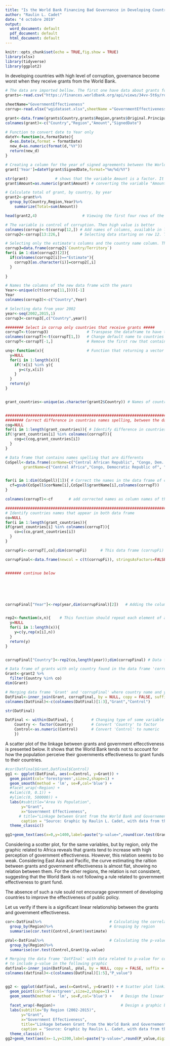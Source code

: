 ```yaml
---
title: "Is the World Bank Financing Bad Governance in Developing Countries?"
author: "Raulin L. Cadet"
date: "4 octobre 2019"
output:
  word_document: default
  pdf_document: default
  html_document: default
---
```



```r
knitr::opts_chunk$set(echo = TRUE,fig.show = TRUE)
library(xlsx)
library(tidyverse)
library(ggplot2)

```

In developing countries with high level of corruption, governance become worst when they receive grants from the World Bank. 


```r
# The data are imported bellow. The first one have data about grants fom the World. The second have the index of control for corruption. Higher index of control for corruption is a better performance.
grants<-read.csv("https://finances.worldbank.org/api/views/34vv-5t6y/rows.csv?accessType=DOWNLOAD&bom=true&format=true")

sheetName="GovernmentEffectiveness"
corrup<-read.xlsx("wgidataset.xlsx",sheetName ="GovernmentEffectiveness" ) #"ControlofCorruption" Source: https://info.worldbank.org/governance/wgi/Home/downLoadFile?fileName=wgidataset.xlsx

```


```r
grant<-data.frame(grants$Country,grants$Region,grants$Original.Principal.Amount,grants$Agreement.Signing.Date)
colnames(grant)<-c("Country","Region","Amount","SignedDate")

# Function to convert date to Year only
dateY<-function(x,formatDate){      
  d=as.Date(x,format = formatDate)
  new_d=as.numeric(format(d,"%Y"))
  return(new_d)
}

# Creating a column for the year of signed agreements between the World Bank and the beneficiaries of grants.
grant['Year']=dateY(grant$SignedDate,format="%m/%d/%Y")

str(grant)            # shows that the variable Amount is a factor. It should be numeric.
grant$Amount=as.numeric(grant$Amount) # converting the variable "Amount" as numeric
```


```r
# Calculate total of grant, by country, by year
grant2<-grant%>%
  group_by(Country,Region,Year)%>%
    summarize(Total=sum(Amount))

head(grant2,4)                    # Viewing the first four rows of the data frame 'grant2'
```


```r
# The variable is control of corruption. Then high value is better
colnames(corrup)<-t(corrup[12,]) # Add names of columns, available in line 12.
corrup2<-corrup[13:226,]         # Selecting data starting on row 12. The rows above 12 do not contain data, but title information.

# Selecting only the estimate's columns and the country name column. They provide the index data. The other columns are other statistics about the index.
corrup3=data.frame(corrup2$`Country/Territory`)
for(i in 1:dim(corrup2)[2]){
  if(colnames(corrup2[i])=="Estimate"){
    corrup3[as.character(i)]=corrup2[,i]
  }
  
}

# Names the columns of the new data frame with the years
Year<-unique(c(t(corrup[11,])))[-1]
Year
colnames(corrup3)<-c("Country",Year)

# Selecting data from year 2002
year<-seq(2002,2015,1)
corrup3<-corrup3[,c("Country",year)]

######## Select in corrup only countries that receive grants #####
corrupT<-t(corrup3)                 # Transpose the dataframe to have the countries name in columns
colnames(corrupT)<-t(corrupT[1,])   # Change default name to countries name which are in row 1.
corrupT<-corrupT[-1,]               # Remove the first row that contains the countries names

unq<-function(x){                   # Function that returning a vector of unique values separated by comma
  y=NULL
  for(i in 1:length(x)){
    if(!x[i] %in% y){
      y=c(y,x[i])
    }
  }
  return(y)
}


grant_countries<-unique(as.character(grant2$Country)) # Names of countries that receive grants from 2002 to 2015


###########################################################################################
######## Correct difference in countries names spelling, between the dataframe ############
cog=NULL
for(i in 1:length(grant_countries)){ # Identify difference in countries names in the two data frame
if(!grant_countries[i] %in% colnames(corrupT)){
    cog=c(cog,grant_countries[i])
  }
}

# Data frame that contains names spelling that are differents
CoSpell<-data.frame(corName=c("Central African Republic", "Congo, Dem. Rep.","Congo, Rep.","Lao PDR","Micronesia, Fed. Sts.","SÃ£o TomÃ© and Principe","Yemen, Rep.","CÃ´te d'Ivoire"),
        grantName=c("Central Africa","Congo, Democratic Republic of", "Congo, Republic of","Lao People's Democratic Republic","Micronesia, Federated States of","Sao Tome and Principe","Yemen, Republic of","Cote d'Ivoire"))


for(i in 1:dim(CoSpell)[1]){ # Correct the names in the data frame of control for corruption
  cf=gsub(CoSpell$corName[i],CoSpell$grantName[i],colnames(corrupT))
}

colnames(corrupT)<-cf       # add corrected names as column names of the data frame of control for corruption

##########################################################################################
# Identify countries names that appear in both data frame
co=NULL
for(i in 1:length(grant_countries)){ 
if(grant_countries[i] %in% colnames(corrupT)){
    co=c(co,grant_countries[i])
  }
}

corrupFi<-corrupT[,co];dim(corrupFi)      # This data frame (corrupFi) has 62 countries found in grant2 

corrupFinal<-data.frame(newcol = c(t(corrupFi)), stringsAsFactors=FALSE) # Create a data frame of one column, with data of control of corruption for all countries that receive grants from the WB.


####### continue below






corrupFinal["Year"]<-rep(year,dim(corrupFinal)[2])   # Adding the column of the year to the new data frame.


rep2<-function(x,n){    # This function should repeat each element of a vector n times 
  y=NULL
  for(i in 1:length(x)){
    y=c(y,rep(x[i],n))
  }
  return(y)
}


corrupFinal["Country"]<-rep2(co,length(year));dim(corrupFinal) # Data frame with index of control for corruption, for countries that receive grant from the World Bank.

# Data frame of grants with only country found in the data frame 'corrupFinal'. However, data are not available for some years, for some countries. That's why they do not have the same number of rows.            
Grant<-grant2 %>%            
  filter(Country %in% co)
dim(Grant)
```



```r
# Merging data frame 'Grant' and 'corrupFinal' where country name and year are the same
DatFinal<-inner_join(Grant, corrupFinal, by = NULL, copy = FALSE, suffix = c(".grant", ".corrup") )
colnames(DatFinal)<-c(colnames(DatFinal)[1:3],"Grant","Control")
```

```r
str(DatFinal)

DatFinal <- within(DatFinal, {        # Changing type of some variable in 'DatFinal'   
    Country <- factor(Country)        # Convert 'Country' to factor
    Control<-as.numeric(Control)      # Convert 'Control' to numeric
    })

```


A scatter plot of the linkage between grants and government effecctiveness is presented below. It shows that the World Bank tends not to account for how the population perceive their governments effectiveness to grant funds to their countries.

```r
#cor(DatFinal$Grant,DatFinal$Control)
gg1 <- ggplot(DatFinal, aes(x=Control, y=Grant)) + 
  geom_point(col='forestgreen',size=2,shape=1) + 
  geom_smooth(method = 'lm', se=F,col='blue') + 
  #facet_wrap(~Region) +
  #xlim(c(0, 0.1)) + 
  #ylim(c(0, 500000)) + 
  labs(#subtitle="Area Vs Population", 
       y="Grant", 
       x="Government Effectiveness", 
      # title="Linkage between Grant from the World Bank and Governement Effectiveness", 
       caption = "Source: Graphic by Raulin L. Cadet, with data from the World Bank")+
  theme_classic()

gg1+geom_text(aes(x=0,y=1400,label=paste("p-value=",round(cor.test(Grant,Control)$p.value,digits = 2))),col='red')

```

Considering a scotter plot, for the same variables, but by region, only the graphic related to Africa reveals that grants tend to increase with high perception of government effectiveness. However, this relation seems to bo weak. Considering East Asia and Pacific, the curve estimating the raltion between grants and government effectiveness is almost flat, showing no relation between them. For the other regions, the relation is not consistent, suggesting that the World Bank is not following a rule related to government effectiveness to grant fund.

The absence of such a rule sould not encourage government of developing countries to improve the effectiveness of public policy.


Let us verify if there is a significant linear relationship between the grants and government effectiveness.

```r

cor<-DatFinal%>%                              # Calculating the correlation coefficient (method of Pearson)
  group_by(Region)%>%                         # Grouping by region
  summarise(cor.test(Control,Grant)$estimate)

pVal<-DatFinal%>%                             # Calculating the p-value of the correlation by region
  group_by(Region)%>%
  summarise(cor.test(Control,Grant)$p.value)
```


```r
# Merging the data frame 'DatFInal' with data related to p-value for correlation test by region
# to include p-value in the following graphic
datfinal<-inner_join(DatFinal, pVal, by = NULL, copy = FALSE, suffix = c(".grant", ".corrup") )
colnames(datfinal)<-c(colnames(DatFinal)[1:5],"P_value")


gg2 <- ggplot(datfinal, aes(x=Control, y=Grant)) + # Scatter plot linking 'Grant' and 'Control'
  geom_point(col='forestgreen',size=2,shape=1) + 
  geom_smooth(method = 'lm', se=F,col='blue') +    # Design the linear relationship (blue line)
  
  facet_wrap(~Region)+                             # Design a graphic by region
  labs(subtitle="By Region (2002-2015)", 
       y="Grant", 
       x="Government Effectiveness", 
       title="Linkage between Grant from the World Bank and Governement Effectiveness", 
       caption = "Source: Graphic by Raulin L. Cadet, with data from the World Bank")+
  theme_classic()
gg2+geom_text(aes(x=-1,y=1200,label=paste("p-value=",round(P_value,digits = 2))),col='red')

```


